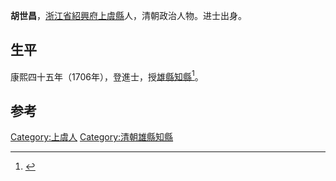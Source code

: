 {{Otheruses|other=名为胡世昌的其他人物|胡世昌}}

'''胡世昌'''，[[浙江省|浙江省]][[紹興府|紹興府]][[上虞縣|上虞縣]]人，清朝政治人物。进士出身。

== 生平 ==
康熙四十五年（1706年），登進士，授[[雄縣|雄縣]][[知縣|知縣]]<ref>{{cite news|author=李金海、王克昌、姜林坤|title=上虞籍历代进士名录|url=http://www.xxyjh.com/new_detail.aspx?id=1426|accessdate=2013-08-20|newspaper=上虞乡贤研究会|deadurl=yes|archiveurl=https://web.archive.org/web/20130921054848/http://www.xxyjh.com/new_detail.aspx?id=1426|archivedate=2013-09-21}}</ref>。

==参考==
{{reflist}}

{{康熙四十五年丙戌科殿試金榜}}

{{Authority control}}

{{DEFAULTSORT:Hu胡}}
[[Category:上虞人|Category:上虞人]]
[[Category:清朝雄縣知縣|Category:清朝雄縣知縣]]


{{清朝人物小作品}}